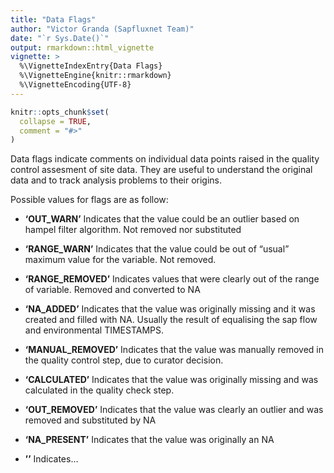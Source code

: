```yaml
---
title: "Data Flags"
author: "Victor Granda (Sapfluxnet Team)"
date: "`r Sys.Date()`"
output: rmarkdown::html_vignette
vignette: >
  %\VignetteIndexEntry{Data Flags}
  %\VignetteEngine{knitr::rmarkdown}
  %\VignetteEncoding{UTF-8}
---
```


```r
knitr::opts_chunk$set(
  collapse = TRUE,
  comment = "#>"
)
```

Data flags indicate comments on individual data points raised in the quality
control assesment of site data. They are useful to understand the original
data and to track analysis problems to their origins.  

Possible values for flags are as follow:

  + **'OUT_WARN'** Indicates that the value could be an outlier based on hampel
    filter algorithm. Not removed nor substituted
  
  + **'RANGE_WARN'** Indicates that the value could be out of "usual" maximum
    value for the variable. Not removed.
  
  + **'RANGE_REMOVED'** Indicates values that were clearly out of the range of
    variable. Removed and converted to NA
  
  + **'NA_ADDED'** Indicates that the value was originally missing and it was
    created and filled with NA. Usually the result of equalising the sap flow
    and environmental TIMESTAMPS.
  
  + **'MANUAL_REMOVED'** Indicates that the value was manually removed in the
    quality control step, due to curator decision.
  
  + **'CALCULATED'** Indicates that the value was originally missing and was
    calculated in the quality check step.
  
  + **'OUT_REMOVED'** Indicates that the value was clearly an outlier and was
    removed and substituted by NA
  
  + **'NA_PRESENT'** Indicates that the value was originally an NA

  + **''** Indicates...
